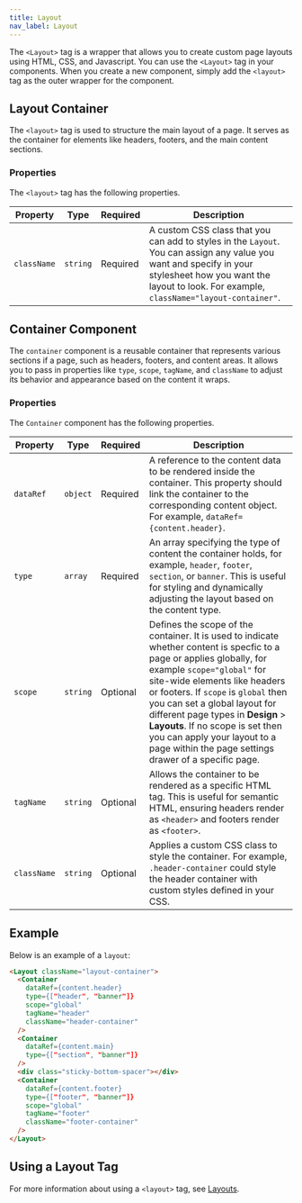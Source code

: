 ```yaml
---
title: Layout
nav_label: Layout
---
```


The `<Layout>` tag is a wrapper that allows you to create custom page layouts using HTML, CSS, and Javascript. You can use the `<Layout>` tag in your components. When you create a new component, simply add the `<layout>` tag as the outer wrapper for the component.

## Layout Container

The `<layout>` tag is used to structure the main layout of a page. It serves as the container for elements like headers, footers, and the main content sections.

### Properties

The `<layout>` tag has the following properties.

| Property | Type | Required | Description |
| --- | --- | --- | --- |
| `className` | `string` | Required | A custom CSS class that you can add to styles in the `Layout`. You can assign any value you want and specify in your stylesheet how you want the layout to look. For example, `className="layout-container"`. |

## Container Component

The `container` component is a reusable container that represents various sections if a page, such as headers, footers, and content areas. It allows you to pass in properties like `type`, `scope`, `tagName`, and `className` to adjust its behavior and appearance based on the content it wraps.

### Properties

The `Container` component has the following properties.

| Property    | Type     | Required | Description                                                                                                                                                                                                                                                                                                                                                                                                                                               |
|-------------|----------|----------|-----------------------------------------------------------------------------------------------------------------------------------------------------------------------------------------------------------------------------------------------------------------------------------------------------------------------------------------------------------------------------------------------------------------------------------------------------------|
| `dataRef`   | `object` | Required | A reference to the content data to be rendered inside the container. This property should link the container to the corresponding content object. For example, `dataRef={content.header}`.                                                                                                                                                                                                                                                                |
| `type`      | `array`  | Required | An array specifying the type of content the container holds, for example, `header`, `footer`, `section`, or `banner`. This is useful for styling and dynamically adjusting the layout based on the content type.                                                                                                                                                                                                                                          |
| `scope`     | `string` | Optional | Defines the scope of the container. It is used to indicate whether content is specfic to a page or applies globally, for example `scope="global"` for site-wide elements like headers or footers. If `scope` is `global` then you can set a global layout for different page types in **Design** > **Layouts**. If no scope is set then you can apply your layout to a page within the page settings drawer of a specific page. |
| `tagName`   | `string` | Optional | Allows the container to be rendered as a specific HTML tag. This is useful for semantic HTML, ensuring headers render as `<header>` and footers render as `<footer>`.                                                                                                                                                                                                                                                                                     |
| `className` | `string` | Optional | Applies a custom CSS class to style the container. For example, `.header-container` could style the header container with custom styles defined in your CSS.                                                                                                                                                                                                                                                                                              |

## Example

Below is an example of a `layout`:

```html
<Layout className="layout-container">
  <Container
    dataRef={content.header}
    type={["header", "banner"]}
    scope="global"
    tagName="header"
    className="header-container"
  />
  <Container
    dataRef={content.main}
    type={["section", "banner"]}
  />
  <div class="sticky-bottom-spacer"></div>
  <Container
    dataRef={content.footer}
    type={["footer", "banner"]}
    scope="global"
    tagName="footer"
    className="footer-container"
  />
</Layout>
```

## Using a Layout Tag

For more information about using a `<layout>` tag, see [Layouts](/docs/studio/design/layouts/overview).
